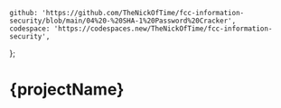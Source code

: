 	github: 'https://github.com/TheNickOfTime/fcc-information-security/blob/main/04%20-%20SHA-1%20Password%20Cracker',
	codespace: 'https://codespaces.new/TheNickOfTime/fcc-information-security',
};

# {projectName}
